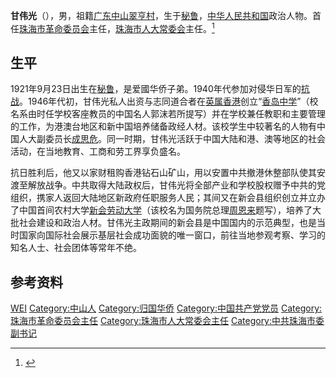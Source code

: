'''甘伟光'''（{{bd|1921年||1993年||Gan}}），男，祖籍[[广东|广东]][[中山市|中山]][[翠亨村|翠亨村]]，生于[[秘鲁|秘鲁]]，[[中华人民共和国|中华人民共和国]]政治人物。首任[[珠海市革命委员会|珠海市革命委员会]]主任，[[珠海市人大常委会|珠海市人大常委会]]主任。<ref>{{Cite web|title=珠海建市始末|url=http://zhuhaidaily.hizh.cn/resfile/2019-03-05/T02/tqb20190305T02.pdf|accessdate=2020-10-14|work=珠海特区报}}</ref>

== 生平 ==
1921年9月23日出生在[[秘鲁|秘鲁]]，是爱國华侨子弟。1940年代参加对侵华日军的[[抗战|抗战]]。1946年代初，甘伟光私人出资与志同道合者在[[英属香港|英属香港]]创立“[[香岛中学|香岛中学]]”（校名系由时任学校客座教员的中国名人郭沫若所提写）并在学校兼任教职和主要管理的工作，为港澳台地区和新中国培养储备政经人材。该校学生中较著名的人物有中国人大副委员长[[成思危|成思危]]。同一时期，甘伟光活跃于中国大陆和港、澳等地区的社会活动，在当地教育、工商和劳工界享负盛名。

抗日胜利后，他又以家财租购香港钻石山矿山，用以安置中共撤港休整部队使其安渡至解放战争。中共取得大陆政权后，甘伟光将全部产业和学校股权赠予中共的党组织，携家人返回大陆地区新政府任职服务人民；其间又在新会县组织创立并立办了中国首间农村大学[[新会劳动大学|新会劳动大学]]（该校名为国务院总理[[周恩来|周恩来]]题写），培养了大批社会建设和政治人材。甘伟光主政期间的新会县是中国国内的示范典型，也是当时国家向国际社会展示基层社会成功面貌的唯一窗口，前往当地参观考察、学习的知名人士、社会团体等常年不绝。

== 参考资料 ==
{{reflist}}

{{Authority control}}
{{DEFAULTSORT:Gan甘}}
[[Category:甘姓|WEI]]
[[Category:中山人|Category:中山人]]
[[Category:归国华侨|Category:归国华侨]]
[[Category:中国共产党党员|Category:中国共产党党员]]
[[Category:珠海市革命委员会主任|Category:珠海市革命委员会主任]]
[[Category:珠海市人大常委会主任|Category:珠海市人大常委会主任]]
[[Category:中共珠海市委副书记|Category:中共珠海市委副书记]]